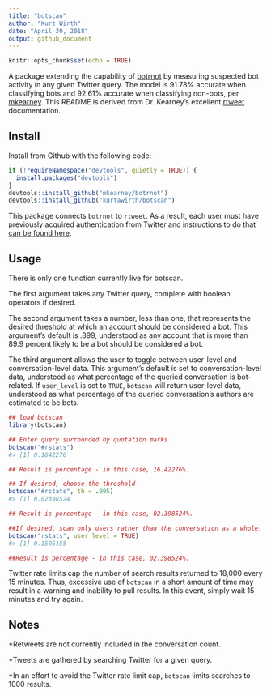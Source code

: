 ---
title: "botscan"
author: "Kurt Wirth"
date: "April 30, 2018"
output: github_document
---

```{r setup, include=FALSE}
knitr::opts_chunk$set(echo = TRUE)
```
A package extending the capability of [botrnot](https://github.com/mkearney/botrnot) by measuring suspected bot activity in any 
given Twitter query. The model is 91.78% accurate when classifying bots and 
92.61% accurate when classifying non-bots, per [mkearney](https://github.com/mkearney). This README is derived from Dr. Kearney's excellent [rtweet]((https://github.com/mkearney/rtweet)) documentation.

## Install

Install from Github with the following code:

```{r install, eval = FALSE}
if (!requireNamespace("devtools", quietly = TRUE)) {
  install.packages("devtools")
}
devtools::install_github("mkearney/botrnot")
devtools::install_github("kurtawirth/botscan")
```

This package connects <code>botrnot</code> to <code>rtweet</code>. As a result, each user must have 
previously acquired authentication from Twitter and instructions to do that 
[can be found here](http://rtweet.info/articles/auth.html).

## Usage

There is only one function currently live for botscan. 

The first argument takes any Twitter query, complete with boolean operators if
desired.

The second argument takes a number, less than one, that represents the desired 
threshold at which an account should be considered a bot. This argument's 
default is .899, understood as any account that is more than 89.9 percent 
likely to be a bot should be considered a bot.

The third argument allows the user to toggle between user-level and
conversation-level data. This argument's default is set to conversation-level
data, understood as what percentage of the queried conversation is bot-related.
If <code>user_level</code> is set to <code>TRUE</code>, <code>botscan</code> 
will return user-level data, understood as what percentage of the queried 
conversation's authors are estimated to be bots.

```{r usage, eval = FALSE}
## load botscan
library(botscan)

## Enter query surrounded by quotation marks
botscan("#rstats")
#> [1] 0.1642276

## Result is percentage - in this case, 16.42276%.

## If desired, choose the threshold
botscan("#rstats", th = .995)
#> [1] 0.02398524

## Result is percentage - in this case, 02.398524%.

##If desired, scan only users rather than the conversation as a whole.
botscan("rstats", user_level = TRUE)
#> [1] 0.1505155

##Result is percentage - in this case, 02.398524%.
```

Twitter rate limits cap the number of search results returned to 18,000 every 
15 minutes. Thus, excessive use of <code>botscan</code> in a short amount of 
time may result in a warning and inability to pull results. In this event, 
simply wait 15 minutes and try again.

## Notes

*Retweets are not currently included in the conversation count.

*Tweets are gathered by searching Twitter for a given query.

*In an effort to avoid the Twitter rate limit cap, <code>botscan</code> limits 
searches to 1000 results.
